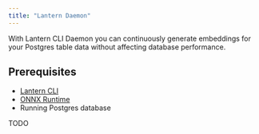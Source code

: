 ```yaml
---
title: "Lantern Daemon"
---
```


With Lantern CLI Daemon you can continuously generate embeddings for your Postgres table data without affecting database performance.

## Prerequisites
- [Lantern CLI](/lantern-cli/overview)
- [ONNX Runtime](/lantern-cli/install-onnx-runtime)
- Running Postgres database

TODO
